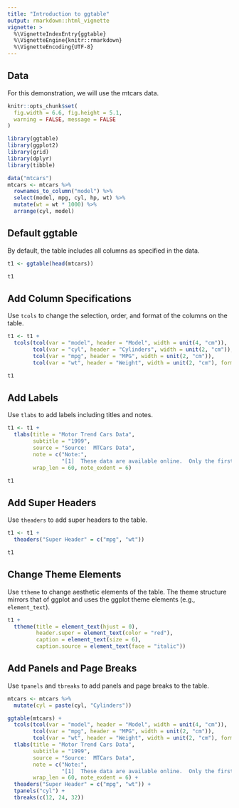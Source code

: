 ```yaml
---
title: "Introduction to ggtable"
output: rmarkdown::html_vignette
vignette: >
  %\VignetteIndexEntry{ggtable}
  %\VignetteEngine{knitr::rmarkdown}
  %\VignetteEncoding{UTF-8}
---
```


## Data

For this demonstration, we will use the mtcars data.

```r
knitr::opts_chunk$set(
  fig.width = 6.6, fig.height = 5.1,
  warning = FALSE, message = FALSE
)
```

```r
library(ggtable)
library(ggplot2)
library(grid)
library(dplyr)
library(tibble)

data("mtcars")
mtcars <- mtcars %>%
  rownames_to_column("model") %>%
  select(model, mpg, cyl, hp, wt) %>%
  mutate(wt = wt * 1000) %>%
  arrange(cyl, model)
```

## Default ggtable

By default, the table includes all columns as specified in the data.

```r
t1 <- ggtable(head(mtcars))

t1
```

## Add Column Specifications

Use `tcols` to change the selection, order, and format of the columns on the table.

```r
t1 <- t1 +
  tcols(tcol(var = "model", header = "Model", width = unit(4, "cm")),
        tcol(var = "cyl", header = "Cylinders", width = unit(2, "cm")),
        tcol(var = "mpg", header = "MPG", width = unit(2, "cm")),
        tcol(var = "wt", header = "Weight", width = unit(2, "cm"), format_fun = scales::comma))

t1
```

## Add Labels

Use `tlabs` to add labels including titles and notes.

```r
t1 <- t1 +
  tlabs(title = "Motor Trend Cars Data",
        subtitle = "1999",
        source = "Source:  MTCars Data",
        note = c("Note:",
                 "[1]  These data are available online.  Only the first 6 rows of the data are shown"),
        wrap_len = 60, note_exdent = 6)

t1
```

## Add Super Headers

Use `theaders` to add super headers to the table.

```r
t1 <- t1 +
  theaders("Super Header" = c("mpg", "wt"))

t1
```

## Change Theme Elements

Use `ttheme` to change aesthetic elements of the table.  The theme structure mirrors that of ggplot and uses the ggplot theme elements (e.g., `element_text`).

```r
t1 +
  ttheme(title = element_text(hjust = 0),
         header.super = element_text(color = "red"),
         caption = element_text(size = 6),
         caption.source = element_text(face = "italic"))
```

## Add Panels and Page Breaks

Use `tpanels` and `tbreaks` to add panels and page breaks to the table.

```r
mtcars <- mtcars %>%
  mutate(cyl = paste(cyl, "Cylinders"))

ggtable(mtcars) +
  tcols(tcol(var = "model", header = "Model", width = unit(4, "cm")),
        tcol(var = "mpg", header = "MPG", width = unit(2, "cm")),
        tcol(var = "wt", header = "Weight", width = unit(2, "cm"), format_fun = scales::comma)) +
  tlabs(title = "Motor Trend Cars Data",
        subtitle = "1999",
        source = "Source:  MTCars Data",
        note = c("Note:",
                 "[1]  These data are available online.  Only the first 6 rows of the data are shown"),
        wrap_len = 60, note_exdent = 6) +
  theaders("Super Header" = c("mpg", "wt")) +
  tpanels("cyl") +
  tbreaks(c(12, 24, 32))
```
